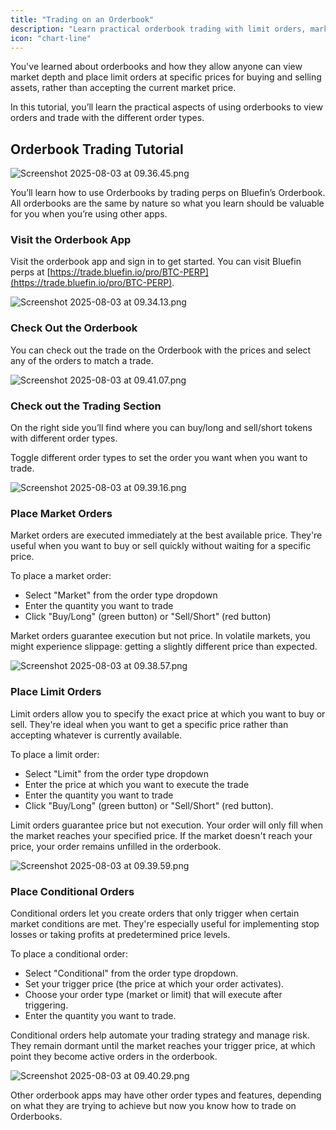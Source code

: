 ```yaml
---
title: "Trading on an Orderbook"
description: "Learn practical orderbook trading with limit orders, market depth analysis, and different order types"
icon: "chart-line"
---
```


You've learned about orderbooks and how they allow anyone can view market depth and place limit orders at specific prices for buying and selling assets, rather than accepting the current market price.

In this tutorial, you’ll learn the practical aspects of using orderbooks to view orders and trade with the different order types.

## Orderbook Trading Tutorial

![Screenshot 2025-08-03 at 09.36.45.png](/images/Trading_on_an_Orderbook/Screenshot_2025-08-03_at_09.36.45.png)

You’ll learn how to use Orderbooks by trading perps on Bluefin’s Orderbook. All orderbooks are the same by nature so what you learn should be valuable for you when you’re using other apps.

### Visit the Orderbook App

Visit the orderbook app and sign in to get started. You can visit Bluefin perps at [https://trade.bluefin.io/pro/BTC-PERP](https://trade.bluefin.io/pro/BTC-PERP).

![Screenshot 2025-08-03 at 09.34.13.png](/images/Trading_on_an_Orderbook/Screenshot_2025-08-03_at_09.34.13.png)

### Check Out the Orderbook

You can check out the trade on the Orderbook with the prices and select any of the orders to match a trade. 

![Screenshot 2025-08-03 at 09.41.07.png](/images/Trading_on_an_Orderbook/Screenshot_2025-08-03_at_09.41.07.png)

### Check out the Trading Section

On the right side you’ll find where you can buy/long and sell/short tokens with different order types.

Toggle different order types to set the order you want when you want to trade.

![Screenshot 2025-08-03 at 09.39.16.png](/images/Trading_on_an_Orderbook/Screenshot_2025-08-03_at_09.39.16.png)

### Place Market Orders

Market orders are executed immediately at the best available price. They're useful when you want to buy or sell quickly without waiting for a specific price.

To place a market order:

- Select "Market" from the order type dropdown
- Enter the quantity you want to trade
- Click "Buy/Long" (green button) or "Sell/Short" (red button)

Market orders guarantee execution but not price. In volatile markets, you might experience slippage: getting a slightly different price than expected.

![Screenshot 2025-08-03 at 09.38.57.png](/images/Trading_on_an_Orderbook/Screenshot_2025-08-03_at_09.38.57.png)

### Place Limit Orders

Limit orders allow you to specify the exact price at which you want to buy or sell. They're ideal when you want to get a specific price rather than accepting whatever is currently available.

To place a limit order:

- Select "Limit" from the order type dropdown
- Enter the price at which you want to execute the trade
- Enter the quantity you want to trade
- Click "Buy/Long" (green button) or "Sell/Short" (red button).

Limit orders guarantee price but not execution. Your order will only fill when the market reaches your specified price. If the market doesn't reach your price, your order remains unfilled in the orderbook.

![Screenshot 2025-08-03 at 09.39.59.png](/images/Trading_on_an_Orderbook/Screenshot_2025-08-03_at_09.39.59.png)

### Place Conditional Orders

Conditional orders let you create orders that only trigger when certain market conditions are met. They're especially useful for implementing stop losses or taking profits at predetermined price levels.

To place a conditional order:

- Select "Conditional" from the order type dropdown.
- Set your trigger price (the price at which your order activates).
- Choose your order type (market or limit) that will execute after triggering.
- Enter the quantity you want to trade.

Conditional orders help automate your trading strategy and manage risk. They remain dormant until the market reaches your trigger price, at which point they become active orders in the orderbook.

![Screenshot 2025-08-03 at 09.40.29.png](/images/Trading_on_an_Orderbook/Screenshot_2025-08-03_at_09.40.29.png)

Other orderbook apps may have other order types and features, depending on what they are trying to achieve but now you know how to trade on Orderbooks.